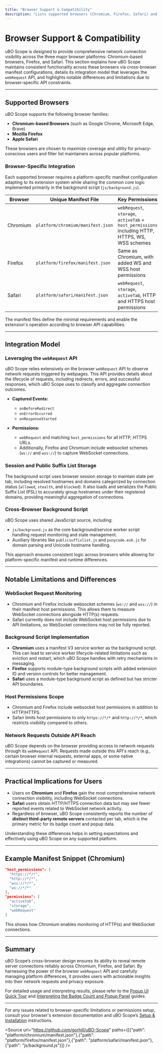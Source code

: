 ```yaml
---
title: "Browser Support & Compatibility"
description: "Lists supported browsers (Chromium, Firefox, Safari) and explains the integration model: cross-browser manifests, leveraging webRequest API, and any notable limitations or differences in measurement due to browser API boundaries."
---
```


# Browser Support & Compatibility

uBO Scope is designed to provide comprehensive network connection visibility across the three major browser platforms: Chromium-based browsers, Firefox, and Safari. This section explains how uBO Scope maintains consistent functionality across these browsers via cross-browser manifest configurations, details its integration model that leverages the `webRequest` API, and highlights notable differences and limitations due to browser-specific API constraints.

---

## Supported Browsers

uBO Scope supports the following browser families:

- **Chromium-based Browsers** (such as Google Chrome, Microsoft Edge, Brave)
- **Mozilla Firefox**
- **Apple Safari**

These browsers are chosen to maximize coverage and utility for privacy-conscious users and filter list maintainers across popular platforms.

### Browser-Specific Integration

Each supported browser requires a platform-specific manifest configuration adapting to its extension system while sharing the common core logic implemented primarily in the background script (`js/background.js`).

| Browser       | Unique Manifest File          | Key Permissions                                 | Notes                         |
|---------------|-----------------------------|------------------------------------------------|-------------------------------|
| Chromium      | `platform/chromium/manifest.json` | `webRequest`, `storage`, `activeTab` + `host_permissions` including HTTP, HTTPS, WS, WSS schemes | Utilizes a service worker background script (`background.service_worker`). Requires Chrome 122+ supporting Manifest V3. |
| Firefox       | `platform/firefox/manifest.json`   | Same as Chromium, with added WS and WSS host permissions | Uses a module-type background script; supports gecko-specific ID and versioning. |
| Safari        | `platform/safari/manifest.json`    | `webRequest`, `storage`, `activeTab`, HTTP and HTTPS host permissions | Limited by Safari's API; no WS/WSS permissions due to Safari API restrictions. |

The manifest files define the minimal requirements and enable the extension's operation according to browser API capabilities.

---

## Integration Model

### Leveraging the `webRequest` API

uBO Scope relies extensively on the browser `webRequest` API to observe network requests triggered by webpages. This API provides details about the lifecycle of requests, including redirects, errors, and successful responses, which uBO Scope uses to classify and aggregate connection outcomes.

- **Captured Events:**
  - `onBeforeRedirect`
  - `onErrorOccurred`
  - `onResponseStarted`

- **Permissions:**
  - `webRequest` and matching `host_permissions` for all HTTP, HTTPS URLs.
  - Additionally, Firefox and Chromium include websocket schemes (`ws://` and `wss://`) to capture WebSocket connections.

### Session and Public Suffix List Storage

The background script uses browser session storage to maintain state per tab, including resolved hostnames and domains categorized by connection status (`allowed`, `stealth`, and `blocked`). It also loads and serializes the Public Suffix List (PSL) to accurately group hostnames under their registered domains, providing meaningful aggregation of connections.

### Cross-Browser Background Script

uBO Scope uses shared JavaScript source, including:

- `js/background.js` as the core background/service worker script handling request monitoring and state management.
- Auxiliary libraries like `publicsuffixlist.js` and `punycode.es6.js` for domain parsing and Unicode hostname handling.

This approach ensures consistent logic across browsers while allowing for platform-specific manifest and runtime differences.

---

## Notable Limitations and Differences

### WebSocket Request Monitoring

- Chromium and Firefox include websocket schemes (`ws://` and `wss://`) in their manifest host permissions. This allows them to measure WebSocket connections alongside HTTP(s) requests.
- Safari currently does not include WebSocket host permissions due to API limitations, so WebSocket connections may not be fully reported.

### Background Script Implementation

- **Chromium** uses a manifest V3 service worker as the background script. This can lead to service worker lifecycle-related limitations such as eviction and restart, which uBO Scope handles with retry mechanisms in messaging.
- **Firefox** supports module-type background scripts with added extension ID and version controls for better management.
- **Safari** uses a module-type background script as defined but has stricter API boundaries.

### Host Permissions Scope

- Chromium and Firefox include websocket host permissions in addition to HTTP/HTTPS.
- Safari limits host permissions to only `https://*/*` and `http://*/*`, which restricts visibility compared to others.

### Network Requests Outside API Reach

uBO Scope depends on the browser providing access to network requests through its `webRequest` API. Requests made outside this API's reach (e.g., certain browser internal requests, external apps, or some native integrations) cannot be captured or measured.

---

## Practical Implications for Users

- Users on **Chromium** and **Firefox** gain the most comprehensive network connection visibility, including WebSocket connections.
- **Safari** users obtain HTTP/HTTPS connection data but may see fewer reported events related to WebSocket network activity.
- Regardless of browser, uBO Scope consistently reports the number of **distinct third-party remote servers** contacted per tab, which is the primary metric for its badge count and popup data.

Understanding these differences helps in setting expectations and effectively using uBO Scope on any supported platform.

---

## Example Manifest Snippet (Chromium)

```json
"host_permissions": [
  "https://*/*",
  "http://*/*",
  "wss://*/*",
  "ws://*/*"
],
"permissions": [
  "activeTab",
  "storage",
  "webRequest"
]
```

This shows how Chromium enables monitoring of HTTP(s) and WebSocket connections.

---

## Summary

uBO Scope’s cross-browser design ensures its ability to reveal remote server connections reliably across Chromium, Firefox, and Safari. By harnessing the power of the browser `webRequest` API and carefully managing platform differences, it provides users with actionable insights into their network requests and privacy exposure.

For detailed usage and interpreting results, please refer to the [Popup UI Quick Tour](../feature-overview/popup-ui-quicklook) and [Interpreting the Badge Count and Popup Panel](../../guides/core-workflows/interpreting-badge-popup) guides.

---

For any issues related to browser-specific limitations or permissions setup, consult your browser's extension documentation and uBO Scope’s [Setup & Installation](../../getting-started/setup-overview/installing) instructions.


<Source url="https://github.com/gorhill/uBO-Scope" paths={[{"path": "platform/chromium/manifest.json"},{"path": "platform/firefox/manifest.json"},{"path": "platform/safari/manifest.json"},{"path": "js/background.js"}]} />
